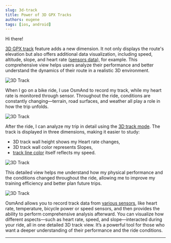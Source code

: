 ```yaml
---
slug: 3d-track
title: Power of 3D GPX Tracks
authors: eugene
tags: [ios, android]
---
```



Hi there!

[3D GPX track](https://osmand.net/docs/user/map/tracks/appearance#3d-track) feature adds a new dimension. It not only displays the route's elevation but also offers additional data visualization, including speed, altitude, slope, and heart rate ([sensors data](https://osmand.net/docs/user/plugins/external-sensors#trip-recording)), for example. This comprehensive view helps users analyze their performance and better understand the dynamics of their route in a realistic 3D environment.

![3D Track](./img/3d_track.png)

<!--truncate-->

When I go on a bike ride, I use OsmAnd to record my track, while my heart rate is monitored through sensor. Throughout the ride, conditions are constantly changing—terrain, road surfaces, and weather all play a role in how the trip unfolds.

![3D Track](./img/3d_track_analyze_3.png)


After the ride, I can analyze my trip in detail using the [3D track mode](https://osmand.net/docs/user/map/tracks/appearance#3d-track). The track is displayed in three dimensions, making it easier to study:
  - 3D track wall height shows my Heart rate changes,
  - 3D track wall color represents Slopes,
  - [track line color](https://osmand.net/docs/user/map/tracks/appearance#color) itself reflects my speed. 

![3D Track](./img/appearance_3d.png)

This detailed view helps me understand how my physical performance and the conditions changed throughout the ride, allowing me to improve my training efficiency and better plan future trips.

![3D Track](./img/3d-track.gif)

OsmAnd allows you to record track data from [various sensors](https://osmand.net/docs/user/plugins/external-sensors#overview), like heart rate, temperature, bicycle power or speed sensors, and then provides the ability to perform comprehensive analysis afterward. You can visualize how different aspects—such as heart rate, speed, and slope—interacted during your ride, all in one detailed 3D track view. It’s a powerful tool for those who want a deeper understanding of their performance and the ride conditions.


___________________________

<LinksSocial/>
<LinksTelegram/>
<AppleStore/>
<AndroidStore/>